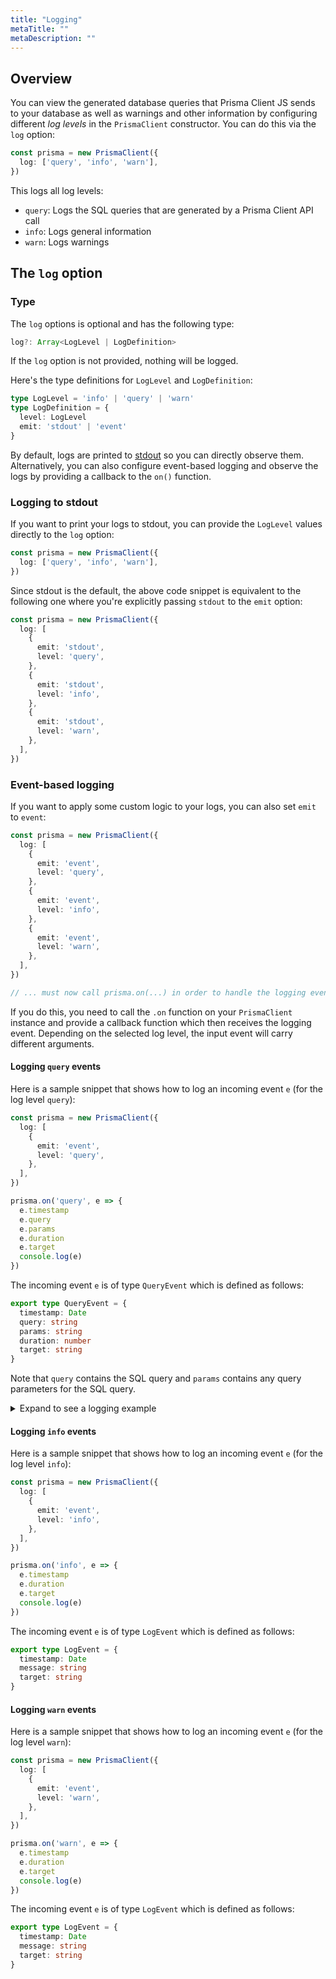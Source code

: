 ```yaml
---
title: "Logging"
metaTitle: ""
metaDescription: ""
---
```


## Overview

You can view the generated database queries that Prisma Client JS sends to your database as well as warnings and other information by configuring different _log levels_ in the `PrismaClient` constructor. You can do this via the `log` option:

```ts
const prisma = new PrismaClient({
  log: ['query', 'info', 'warn'],
})
```

This logs all log levels:

- `query`: Logs the SQL queries that are generated by a Prisma Client API call
- `info`: Logs general information
- `warn`: Logs warnings

## The `log` option

### Type

The `log` options is optional and has the following type:

```ts
log?: Array<LogLevel | LogDefinition>
```

If the `log` option is not provided, nothing will be logged.

Here's the type definitions for `LogLevel` and `LogDefinition`:

```ts
type LogLevel = 'info' | 'query' | 'warn'
type LogDefinition = {
  level: LogLevel
  emit: 'stdout' | 'event'
}
```

By default, logs are printed to [stdout](https://en.wikipedia.org/wiki/Standard_streams) so you can directly observe them. Alternatively, you can also configure event-based logging and observe the logs by providing a callback to the `on()` function.

### Logging to stdout

If you want to print your logs to stdout, you can provide the `LogLevel` values directly to the `log` option:

```ts
const prisma = new PrismaClient({
  log: ['query', 'info', 'warn'],
})
```

Since stdout is the default, the above code snippet is equivalent to the following one where you're explicitly passing `stdout` to the `emit` option:

```ts
const prisma = new PrismaClient({
  log: [
    {
      emit: 'stdout',
      level: 'query',
    },
    {
      emit: 'stdout',
      level: 'info',
    },
    {
      emit: 'stdout',
      level: 'warn',
    },
  ],
})
```

### Event-based logging

If you want to apply some custom logic to your logs, you can also set `emit` to `event`:

```ts
const prisma = new PrismaClient({
  log: [
    {
      emit: 'event',
      level: 'query',
    },
    {
      emit: 'event',
      level: 'info',
    },
    {
      emit: 'event',
      level: 'warn',
    },
  ],
})

// ... must now call prisma.on(...) in order to handle the logging events
```

If you do this, you need to call the `.on` function on your `PrismaClient` instance and provide a callback function which then receives the logging event. Depending on the selected log level, the input event will carry different arguments.

#### Logging `query` events

Here is a sample snippet that shows how to log an incoming event `e` (for the log level `query`):

```ts
const prisma = new PrismaClient({
  log: [
    {
      emit: 'event',
      level: 'query',
    },
  ],
})

prisma.on('query', e => {
  e.timestamp
  e.query
  e.params
  e.duration
  e.target
  console.log(e)
})
```

The incoming event `e` is of type `QueryEvent` which is defined as follows:

```ts
export type QueryEvent = {
  timestamp: Date
  query: string
  params: string
  duration: number
  target: string
}
```

Note that `query` contains the SQL query and `params` contains any query parameters for the SQL query.

<details><summary>Expand to see a logging example</summary>

With the above configuration, assume you're sending the following query with Prisma Client:

```ts
const allPosts = await prisma.post.findMany({
  where: { published: true },
  include: {
    author: true,
  },
})
```

This API call generates two SQL queries that are being sent as events to the callback configured via `on()`. Here's a sample for what these events might look like:

```js
{
  timestamp: 2020-03-10T08:36:57.430Z,
  query: 'SELECT `dev`.`Post`.`id`, `dev`.`Post`.`title`, ' +
    '`dev`.`Post`.`content`, `dev`.`Post`.`published`, ' +
    '`dev`.`Post`.`author` FROM `dev`.`Post` WHERE ' +
    '`dev`.`Post`.`published` = ? LIMIT ? OFFSET ?',
  params: '[true,-1,0]',
  duration: 0,
  target: 'quaint::connector::metrics'
}
{
  timestamp: 2020-03-10T08:36:57.430Z,
  query: 'SELECT `dev`.`User`.`id`, `dev`.`User`.`email`, `dev`.`User`.`name` ' +
    'FROM `dev`.`User` WHERE `dev`.`User`.`id` IN (?,?) LIMIT ? OFFSET ?',
  params: '[3,2,-1,0]',
  duration: 0,
  target: 'quaint::connector::metrics'
}
```

</details>

#### Logging `info` events

Here is a sample snippet that shows how to log an incoming event `e` (for the log level `info`):

```ts
const prisma = new PrismaClient({
  log: [
    {
      emit: 'event',
      level: 'info',
    },
  ],
})

prisma.on('info', e => {
  e.timestamp
  e.duration
  e.target
  console.log(e)
})
```

The incoming event `e` is of type `LogEvent` which is defined as follows:

```ts
export type LogEvent = {
  timestamp: Date
  message: string
  target: string
}
```

#### Logging `warn` events

Here is a sample snippet that shows how to log an incoming event `e` (for the log level `warn`):

```ts
const prisma = new PrismaClient({
  log: [
    {
      emit: 'event',
      level: 'warn',
    },
  ],
})

prisma.on('warn', e => {
  e.timestamp
  e.duration
  e.target
  console.log(e)
})
```

The incoming event `e` is of type `LogEvent` which is defined as follows:

```ts
export type LogEvent = {
  timestamp: Date
  message: string
  target: string
}
```
